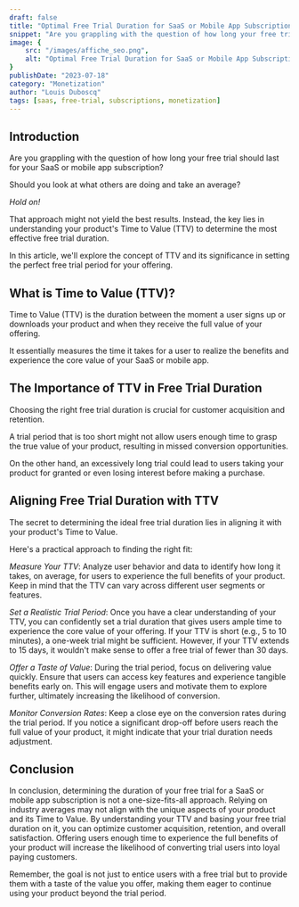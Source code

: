 ```yaml
---
draft: false
title: "Optimal Free Trial Duration for SaaS or Mobile App Subscriptions: The Importance of Time to Value (TTV)"
snippet: "Are you grappling with the question of how long your free trial should last for your SaaS or mobile app subscription?"
image: {
    src: "/images/affiche_seo.png",
    alt: "Optimal Free Trial Duration for SaaS or Mobile App Subscriptions: The Importance of Time to Value (TTV)"
}
publishDate: "2023-07-18"
category: "Monetization"
author: "Louis Duboscq"
tags: [saas, free-trial, subscriptions, monetization]
--- 
```


## Introduction

Are you grappling with the question of how long your free trial should last for your SaaS or mobile app subscription? 

Should you look at what others are doing and take an average? 

*Hold on!*

That approach might not yield the best results. Instead, the key lies in understanding your product's Time to Value (TTV) to determine the most effective free trial duration. 

In this article, we'll explore the concept of TTV and its significance in setting the perfect free trial period for your offering.

## What is Time to Value (TTV)?

Time to Value (TTV) is the duration between the moment a user signs up or downloads your product and when they receive the full value of your offering. 

It essentially measures the time it takes for a user to realize the benefits and experience the core value of your SaaS or mobile app.

## The Importance of TTV in Free Trial Duration

Choosing the right free trial duration is crucial for customer acquisition and retention. 

A trial period that is too short might not allow users enough time to grasp the true value of your product, resulting in missed conversion opportunities. 

On the other hand, an excessively long trial could lead to users taking your product for granted or even losing interest before making a purchase.

## Aligning Free Trial Duration with TTV

The secret to determining the ideal free trial duration lies in aligning it with your product's Time to Value. 

Here's a practical approach to finding the right fit:

*Measure Your TTV*: Analyze user behavior and data to identify how long it takes, on average, for users to experience the full benefits of your product. Keep in mind that the TTV can vary across different user segments or features.

*Set a Realistic Trial Period*: Once you have a clear understanding of your TTV, you can confidently set a trial duration that gives users ample time to experience the core value of your offering. If your TTV is short (e.g., 5 to 10 minutes), a one-week trial might be sufficient. However, if your TTV extends to 15 days, it wouldn't make sense to offer a free trial of fewer than 30 days.

*Offer a Taste of Value*: During the trial period, focus on delivering value quickly. Ensure that users can access key features and experience tangible benefits early on. This will engage users and motivate them to explore further, ultimately increasing the likelihood of conversion.

*Monitor Conversion Rates*: Keep a close eye on the conversion rates during the trial period. If you notice a significant drop-off before users reach the full value of your product, it might indicate that your trial duration needs adjustment.

## Conclusion

In conclusion, determining the duration of your free trial for a SaaS or mobile app subscription is not a one-size-fits-all approach. Relying on industry averages may not align with the unique aspects of your product and its Time to Value. By understanding your TTV and basing your free trial duration on it, you can optimize customer acquisition, retention, and overall satisfaction. 
Offering users enough time to experience the full benefits of your product will increase the likelihood of converting trial users into loyal paying customers.

Remember, the goal is not just to entice users with a free trial but to provide them with a taste of the value you offer, making them eager to continue using your product beyond the trial period.
